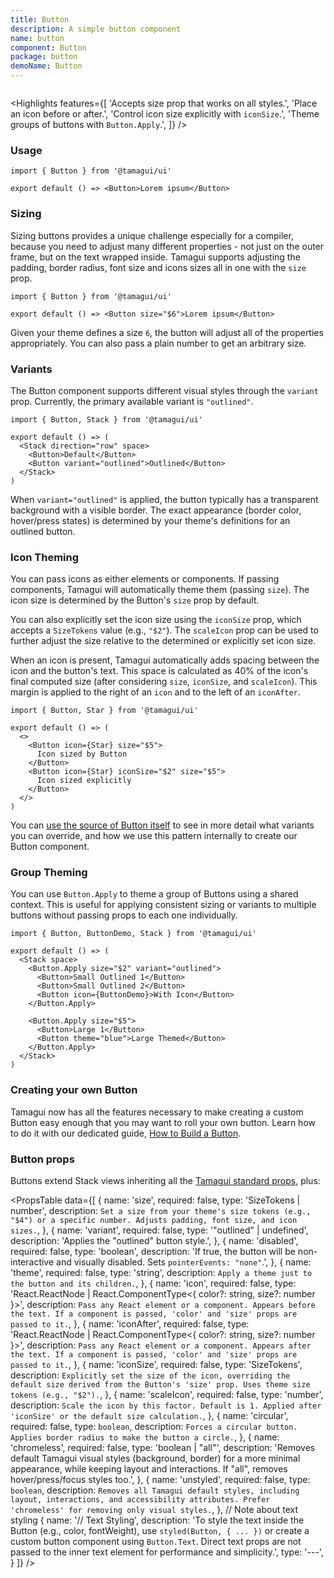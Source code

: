 ```yaml
---
title: Button
description: A simple button component
name: button
component: Button
package: button
demoName: Button
---
```


<HeroContainer demoMultiple>
  <ButtonDemo />
</HeroContainer>

```tsx hero template=Button

```

<Highlights
  features={[
    'Accepts size prop that works on all styles.',
    'Place an icon before or after.',
    'Control icon size explicitly with `iconSize`.',
    'Theme groups of buttons with `Button.Apply`.',
  ]}
/>

### Usage

```tsx
import { Button } from '@tamagui/ui'

export default () => <Button>Lorem ipsum</Button>
```

### Sizing

Sizing buttons provides a unique challenge especially for a compiler, because you need to adjust many different properties - not just on the outer frame, but on the text wrapped inside. Tamagui supports adjusting the padding, border radius, font size and icons sizes all in one with the `size` prop.

```tsx
import { Button } from '@tamagui/ui'

export default () => <Button size="$6">Lorem ipsum</Button>
```

Given your theme defines a size `6`, the button will adjust all of the properties appropriately. You can also pass a plain number to get an arbitrary size.

### Variants

The Button component supports different visual styles through the `variant` prop. Currently, the primary available variant is `"outlined"`.

```tsx
import { Button, Stack } from '@tamagui/ui'

export default () => (
  <Stack direction="row" space>
    <Button>Default</Button>
    <Button variant="outlined">Outlined</Button>
  </Stack>
)
```

When `variant="outlined"` is applied, the button typically has a transparent background with a visible border. The exact appearance (border color, hover/press states) is determined by your theme's definitions for an outlined button.

### Icon Theming

You can pass icons as either elements or components. If passing components, Tamagui will automatically theme them (passing `size`). The icon size is determined by the Button's `size` prop by default.

You can also explicitly set the icon size using the `iconSize` prop, which accepts a `SizeTokens` value (e.g., `"$2"`). The `scaleIcon` prop can be used to further adjust the size relative to the determined or explicitly set icon size.

When an icon is present, Tamagui automatically adds spacing between the icon and the button's text. This space is calculated as 40% of the icon's final computed size (after considering `size`, `iconSize`, and `scaleIcon`). This margin is applied to the right of an `icon` and to the left of an `iconAfter`.

```tsx
import { Button, Star } from '@tamagui/ui'

export default () => (
  <>
    <Button icon={Star} size="$5">
      Icon sized by Button
    </Button>
    <Button icon={Star} iconSize="$2" size="$5">
      Icon sized explicitly
    </Button>
  </>
)
```

You can [use the source of Button itself](https://github.com/tamagui/tamagui/blob/master/packages/button/src/Button.tsx) to see in more detail what variants you can override, and how we use this pattern internally to create our Button component.

### Group Theming

You can use `Button.Apply` to theme a group of Buttons using a shared context. This is useful for applying consistent sizing or variants to multiple buttons without passing props to each one individually.

```tsx
import { Button, ButtonDemo, Stack } from '@tamagui/ui'

export default () => (
  <Stack space>
    <Button.Apply size="$2" variant="outlined">
      <Button>Small Outlined 1</Button>
      <Button>Small Outlined 2</Button>
      <Button icon={ButtonDemo}>With Icon</Button>
    </Button.Apply>

    <Button.Apply size="$5">
      <Button>Large 1</Button>
      <Button theme="blue">Large Themed</Button>
    </Button.Apply>
  </Stack>
)
```

### Creating your own Button

Tamagui now has all the features necessary to make creating a custom Button easy enough that you may want to roll your own button. Learn how to do it with our dedicated guide, [How to Build a Button](/docs/guides/how-to-build-a-button).


### Button props

Buttons extend Stack views inheriting all the [Tamagui standard props](/docs/intro/props), plus:

<PropsTable
  data={[
    {
      name: 'size',
      required: false,
      type: 'SizeTokens | number',
      description: `Set a size from your theme's size tokens (e.g., "$4") or a specific number. Adjusts padding, font size, and icon sizes.`,
    },
    {
      name: 'variant',
      required: false,
      type: '"outlined" | undefined',
      description: 'Applies the "outlined" button style.',
    },
    {
      name: 'disabled',
      required: false,
      type: 'boolean',
      description: 'If true, the button will be non-interactive and visually disabled. Sets `pointerEvents: "none"`.',
    },
    {
      name: 'theme',
      required: false,
      type: 'string',
      description: `Apply a theme just to the button and its children.`,
    },
    {
      name: 'icon',
      required: false,
      type: 'React.ReactNode | React.ComponentType<{ color?: string, size?: number }>',
      description: `Pass any React element or a component. Appears before the text. If a component is passed, 'color' and 'size' props are passed to it.`,
    },
    {
      name: 'iconAfter',
      required: false,
      type: 'React.ReactNode | React.ComponentType<{ color?: string, size?: number }>',
      description: `Pass any React element or a component. Appears after the text. If a component is passed, 'color' and 'size' props are passed to it.`,
    },
    {
      name: 'iconSize',
      required: false,
      type: 'SizeTokens',
      description: `Explicitly set the size of the icon, overriding the default size derived from the Button's 'size' prop. Uses theme size tokens (e.g., "$2").`,
    },
    {
      name: 'scaleIcon',
      required: false,
      type: 'number',
      description: `Scale the icon by this factor. Default is 1. Applied after 'iconSize' or the default size calculation.`,
    },
    {
      name: 'circular',
      required: false,
      type: `boolean`,
      description: `Forces a circular button. Applies border radius to make the button a circle.`,
    },
    {
      name: 'chromeless',
      required: false,
      type: 'boolean | "all"',
      description: 'Removes default Tamagui visual styles (background, border) for a more minimal appearance, while keeping layout and interactions. If "all", removes hover/press/focus styles too.',
    },
    {
      name: 'unstyled',
      required: false,
      type: `boolean`,
      description: `Removes all Tamagui default styles, including layout, interactions, and accessibility attributes. Prefer 'chromeless' for removing only visual styles.`,
    },
    // Note about text styling
    {
      name: '// Text Styling',
      description: 'To style the text inside the Button (e.g., color, fontWeight), use `styled(Button, { ... })` or create a custom button component using `Button.Text`. Direct text props are not passed to the inner text element for performance and simplicity.',
      type: '---',
    }
  ]}
/> 